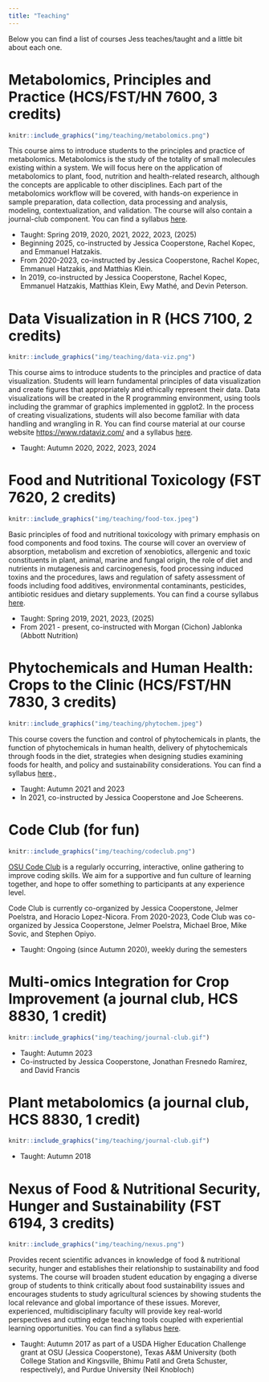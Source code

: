 ```yaml
---
title: "Teaching"
---
```


Below you can find a list of courses Jess teaches/taught and a little bit about each one.

# Metabolomics, Principles and Practice (HCS/FST/HN 7600, 3 credits)

```r
knitr::include_graphics("img/teaching/metabolomics.png")
```

This course aims to introduce students to the principles and practice of metabolomics. Metabolomics is the study of the totality of small molecules existing within a system. We will focus here on the application of metabolomics to plant, food, nutrition and health-related research, although the concepts are applicable to other disciplines. Each part of the metabolomics workflow will be covered, with hands-on experience in sample preparation, data collection, data processing and analysis, modeling, contextualization, and validation. The course will also contain a journal-club component. You can find a syllabus [here](syllabi/Metabolomics7600_Syllabus_2023.pdf).

-   Taught: Spring 2019, 2020, 2021, 2022, 2023, (2025)
-   Beginning 2025, co-instructed by Jessica Cooperstone, Rachel Kopec, and Emmanuel Hatzakis.
-   From 2020-2023, co-instructed by Jessica Cooperstone, Rachel Kopec, Emmanuel Hatzakis, and Matthias Klein.
-   In 2019, co-instructed by Jessica Cooperstone, Rachel Kopec, Emmanuel Hatzakis, Matthias Klein, Ewy Mathé, and Devin Peterson.

# Data Visualization in R (HCS 7100, 2 credits)

```r
knitr::include_graphics("img/teaching/data-viz.png")
```

This course aims to introduce students to the principles and practice of data visualization.
Students will learn fundamental principles of data visualization and create figures that
appropriately and ethically represent their data. Data visualizations will be created in the R
programming environment, using tools including the grammar of graphics implemented in
ggplot2. In the process of creating visualizations, students will also become familiar with data
handling and wrangling in R. You can find course material at our course website [https://www.rdataviz.com/](https://www.rdataviz.com/) and a syllabus [here](syllabi/DataVisualizationSyllabus_HCS7100_AU24.pdf).

-   Taught: Autumn 2020, 2022, 2023, 2024

# Food and Nutritional Toxicology (FST 7620, 2 credits)

```r
knitr::include_graphics("img/teaching/food-tox.jpeg")
```

Basic principles of food and nutritional toxicology with primary emphasis on food components and food toxins. The course will cover an overview of absorption, metabolism and excretion of xenobiotics, allergenic and toxic constituents in plant, animal, marine and fungal origin, the role of diet and nutrients in mutagenesis and carcinogenesis, food processing induced toxins and the procedures, laws and regulation of safety assessment of foods including food additives, environmental contaminants, pesticides, antibiotic residues and dietary supplements. You can find a course syllabus [here](syllabi/FoodTox_Syllabus2023.pdf).

-   Taught: Spring 2019, 2021, 2023, (2025)
-   From 2021 - present, co-instructed with Morgan (Cichon) Jablonka (Abbott Nutrition)

# Phytochemicals and Human Health: Crops to the Clinic (HCS/FST/HN 7830, 3 credits)

```r
knitr::include_graphics("img/teaching/phytochem.jpeg")
```

This course covers the function and control of phytochemicals in plants, the function of phytochemicals in human health, delivery of phytochemicals through foods in the diet, strategies when designing studies examining foods for health, and policy and sustainability considerations. You can find a syllabus [here](syllabi/PhytochemicalsSyllabi_AU21.pdf).,

-   Taught: Autumn 2021 and 2023
-   In 2021, co-instructed by Jessica Cooperstone and Joe Scheerens.

# Code Club (for fun)

```r
knitr::include_graphics("img/teaching/codeclub.png")
```

[OSU Code Club](https://osu-codeclub.github.io/) is a regularly occurring, interactive, online gathering to improve coding skills. We aim for a supportive and fun culture of learning together, and hope to offer something to participants at any experience level. 

Code Club is currently co-organized by Jessica Cooperstone, Jelmer Poelstra, and Horacio Lopez-Nicora. From 2020-2023, Code Club was co-organized by Jessica Cooperstone, Jelmer Poelstra, Michael Broe, Mike Sovic, and Stephen Opiyo.

-   Taught: Ongoing (since Autumn 2020), weekly during the semesters

# Multi-omics Integration for Crop Improvement (a journal club, HCS 8830, 1 credit)

```r
knitr::include_graphics("img/teaching/journal-club.gif")
```

-   Taught: Autumn 2023
-   Co-instructed by Jessica Cooperstone, Jonathan Fresnedo Ramírez, and David Francis

# Plant metabolomics (a journal club, HCS 8830, 1 credit)

```r
knitr::include_graphics("img/teaching/journal-club.gif")
```

-   Taught: Autumn 2018

# Nexus of Food & Nutritional Security, Hunger and Sustainability (FST 6194, 3 credits)

```r
knitr::include_graphics("img/teaching/nexus.png")
```

Provides recent scientific advances in knowledge of food & nutritional security,
hunger and establishes their relationship to sustainability and food systems. The course will
broaden student education by engaging a diverse group of students to think critically about food
sustainability issues and encourages students to study agricultural sciences by showing students
the local relevance and global importance of these issues. Morever, experienced,
multidisciplinary faculty will provide key real-world perspectives and cutting edge teaching tools
coupled with experiential learning opportunities. You can find a syllabus [here](syllabi/fnhs-2017-syllabus.pdf).

-   Taught: Autumn 2017 as part of a USDA Higher Education Challenge grant at OSU (Jessica Cooperstone), Texas A&M University (both College Station and Kingsville, Bhimu Patil and Greta Schuster, respectively), and Purdue University (Neil Knobloch)